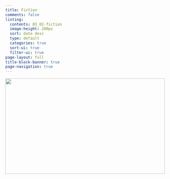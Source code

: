 ```yaml
---
title: Fiction
comments: false
listing:
  contents: 03_02-fiction
  image-height: 200px
  sort: date desc
  type: default
  categories: true
  sort-ui: true
  filter-ui: true
page-layout: full
title-block-banner: true
page-navigation: true
---
```


<!-- <div style="width: 100%; height: 200px; overflow: hidden;">
  <img src="fiction__pierre-bamin-RwdBwwAnVB0-unsplash.jpg" style="position: relative; top: -25px; width: 100%;">
</div> -->

<!-- ::: {style="width: 100%; height: 200px; overflow: hidden;"}

![](fiction__pierre-bamin-RwdBwwAnVB0-unsplash.jpg){width=100%}

::: -->

![](fiction__pierre-bamin-RwdBwwAnVB0-unsplash.jpg){style="height: 300px; width: 100%; object-fit: cover; object-position: center;"}

<br>

